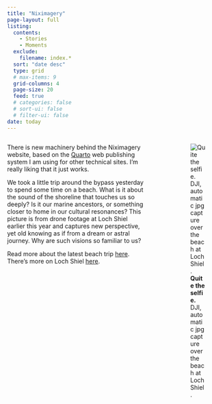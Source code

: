 ```yaml
---
title: "Niximagery"
page-layout: full
listing:
  contents: 
    - Stories
    - Moments
  exclude:
    filename: index.*
  sort: "date desc"
  type: grid
  # max-items: 9
  grid-columns: 4
  page-size: 20
  feed: true
  # categories: false
  # sort-ui: false
  # filter-ui: false
date: today
---
```

::: {.columns}

::: {.column width=70%}
There is new machinery behind the Niximagery website, based on the [Quarto](https://quarto.org/) web publishing system I am using for other technical sites. I'm really liking that it just works. 
 
We took a little trip around the bypass yesterday to spend some time on a beach. What is it about the sound of the shoreline that touches us so deeply? Is it our marine ancestors, or something closer to home in our cultural resonances? This picture is from drone footage at Loch Shiel earlier this year and captures new perspective, yet old knowing as if from a dream or astral journey. Why are such visions so familiar to us?

Read more about the latest beach trip [here](Stories/2023/2023-07-20-yellowcraig.md). There's more on Loch Shiel [here](Stories/2023/2023-04-08-ardnamurchan.md#tuesday).

:::

::: {.column width=5%}
:::

::: {.column width=25%}
![**Quite the selfie.** DJI, automatic jpg capture over the beach at Loch Shiel.](img/DJI_0030.JPG)
:::
:::

